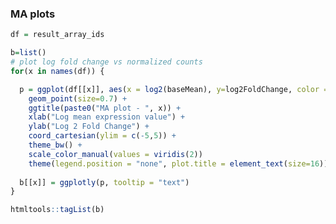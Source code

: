 ### MA plots

```r
df = result_array_ids

b=list()
# plot log fold change vs normalized counts
for(x in names(df)) {

  p = ggplot(df[[x]], aes(x = log2(baseMean), y=log2FoldChange, color = padj < 0.05 & !is.na(padj), text = SYMBOL)) +
    geom_point(size=0.7) +
    ggtitle(paste0("MA plot - ", x)) +
    xlab("Log mean expression value") + 
    ylab("Log 2 Fold Change") + 
    coord_cartesian(ylim = c(-5,5)) +
    theme_bw() +
    scale_color_manual(values = viridis(2))
    theme(legend.position = "none", plot.title = element_text(size=16))
  
  b[[x]] = ggplotly(p, tooltip = "text")
}

htmltools::tagList(b)
```